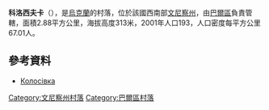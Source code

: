 {{coord|49|7|7|N|27|36|0|E|scale:30000|display=title}}

'''科洛西夫卡'''（{{lang-uk|Колосівка}}），是[[烏克蘭|烏克蘭]]的村落，位於該國西南部[[文尼察州|文尼察州]]，由[[巴爾區|巴爾區]]負責管轄，面積2.88平方公里，海拔高度313米，2001年人口193，人口密度每平方公里67.01人。

==參考資料==
*[http://w1.c1.rada.gov.ua/pls/z7503/A005?rdat1=31.03.2014&rf7571=1365 Колосівка]

[[Category:文尼察州村落|Category:文尼察州村落]]
[[Category:巴爾區村落|Category:巴爾區村落]]


{{Vinnytsia-geo-stub}}